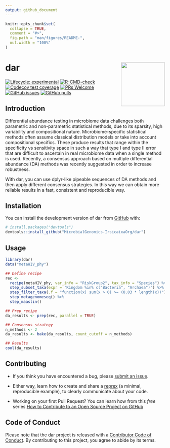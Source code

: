 ```yaml
---
output: github_document
---
```


<!-- README.md is generated from README.Rmd. Please edit that file -->

```r
knitr::opts_chunk$set(
  collapse = TRUE,
  comment = "#>",
  fig.path = "man/figures/README-",
  out.width = "100%"
)
```

# dar <a href="https://microbialgenomics-irsicaixaorg.github.io/dar/"><img src="man/figures/logo.png" align="right" height="138" /></a>

<!-- badges: start -->
[![Lifecycle: experimental](https://img.shields.io/badge/lifecycle-experimental-orange.svg)](https://lifecycle.r-lib.org/articles/stages.html#experimental)
[![R-CMD-check](https://github.com/MicrobialGenomics-IrsicaixaOrg/dar/workflows/R-CMD-check-bioc/badge.svg)](https://github.com/MicrobialGenomics-IrsicaixaOrg/dar/actions)
[![Codecov test coverage](https://codecov.io/gh/MicrobialGenomics-IrsicaixaOrg/dar/branch/main/graph/badge.svg)](https://app.codecov.io/gh/MicrobialGenomics-IrsicaixaOrg/dar?branch=main)
[![PRs Welcome](https://img.shields.io/badge/PRs-welcome-brightgreen.svg?style=flat-square)](https://makeapullrequest.com)
[![GitHub issues](https://img.shields.io/github/issues/MicrobialGenomics-IrsicaixaOrg/dar)](https://github.com/MicrobialGenomics-IrsicaixaOrg/dar/issues)
[![GitHub pulls](https://img.shields.io/github/issues-pr/MicrobialGenomics-IrsicaixaOrg/dar)](https://github.com/lMicrobialGenomics-IrsicaixaOrg/dar/pulls)
<!-- badges: end -->

## Introduction

Differential abundance testing in microbiome data challenges both parametric and non-parametric statistical methods, due to its sparsity, high variability and compositional nature. Microbiome-specific statistical methods often assume classical distribution models or take into account compositional specifics. These produce results that range within the specificity vs sensitivity space in such a way that type I and type II error that are difficult to ascertain in real microbiome data when a single method is used. Recently, a consensus approach based on multiple differential abundance (DA) methods was recently suggested in order to increase robustness. 

With dar, you can use dplyr-like pipeable sequences of DA methods and then apply different consensus strategies. In this way we can obtain more reliable results in a fast, consistent and reproducible way.

## Installation

You can install the development version of dar from [GitHub](https://github.com/) with:

```r
# install.packages("devtools")
devtools::install_github("MicrobialGenomics-IrsicaixaOrg/dar")
```

## Usage 

```r
library(dar)
data("metaHIV_phy")

## Define recipe
rec <-
  recipe(metaHIV_phy, var_info = "RiskGroup2", tax_info = "Species") %>%
  step_subset_taxa(expr = 'Kingdom %in% c("Bacteria", "Archaea")') %>%
  step_filter_taxa(.f = "function(x) sum(x > 0) >= (0.03 * length(x))") %>%
  step_metagenomeseq() %>%
  step_maaslin()

## Prep recipe
da_results <- prep(rec, parallel = TRUE)

## Consensus strategy
n_methods <- 2
da_results <- bake(da_results, count_cutoff = n_methods)

## Results
cool(da_results)
```

## Contributing

- If you think you have encountered a bug, please [submit an issue](https://github.com/MicrobialGenomics-IrsicaixaOrg/dar/issues).

- Either way, learn how to create and share a [reprex](https://reprex.tidyverse.org/articles/articles/learn-reprex.html) (a minimal, reproducible example), to clearly communicate about your code.

- Working on your first Pull Request? You can learn how from this *free* series [How to Contribute to an Open Source Project on GitHub](https://kcd.im/pull-request)

## Code of Conduct

Please note that the dar project is released with a [Contributor Code of Conduct](https://contributor-covenant.org/version/2/0/CODE_OF_CONDUCT.html). By contributing to this project, you agree to abide by its terms.


